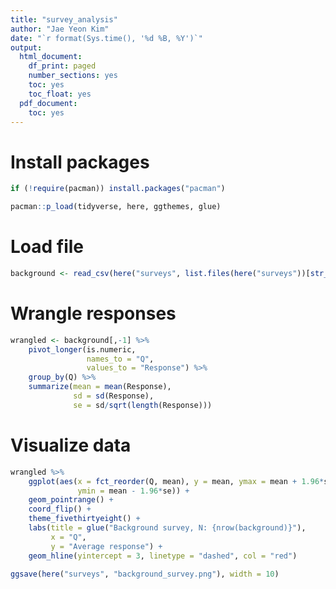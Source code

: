 ```yaml
---
title: "survey_analysis"
author: "Jae Yeon Kim"
date: "`r format(Sys.time(), '%d %B, %Y')`"
output:
  html_document:
    df_print: paged
    number_sections: yes
    toc: yes
    toc_float: yes
  pdf_document:
    toc: yes
---
```


# Install packages 

```r
if (!require(pacman)) install.packages("pacman")

pacman::p_load(tidyverse, here, ggthemes, glue)
```

# Load file 

```r
background <- read_csv(here("surveys", list.files(here("surveys"))[str_detect(list.files(here("surveys")), "background")]))
```

# Wrangle responses

```r
wrangled <- background[,-1] %>%
    pivot_longer(is.numeric, 
                 names_to = "Q",
                 values_to = "Response") %>%
    group_by(Q) %>%
    summarize(mean = mean(Response),
              sd = sd(Response),
              se = sd/sqrt(length(Response)))
```

# Visualize data 

```r
wrangled %>%
    ggplot(aes(x = fct_reorder(Q, mean), y = mean, ymax = mean + 1.96*se, 
               ymin = mean - 1.96*se)) +
    geom_pointrange() +
    coord_flip() +
    theme_fivethirtyeight() +
    labs(title = glue("Background survey, N: {nrow(background)}"),
         x = "Q",
         y = "Average response") +
    geom_hline(yintercept = 3, linetype = "dashed", col = "red")

ggsave(here("surveys", "background_survey.png"), width = 10)
```